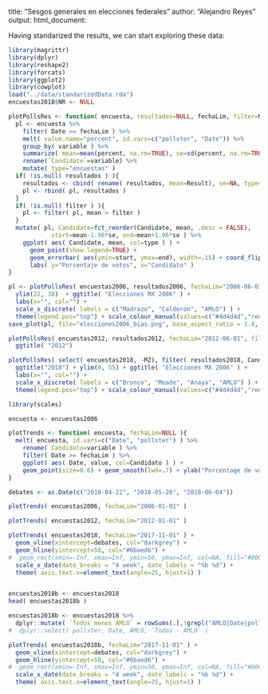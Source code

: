title: "Sesgos generales en elecciones federales"
author: "Alejandro Reyes"
output:
  html_document:

Having standarized the results, we can start exploring these data:

```r
library(magrittr)
library(dplyr)
library(reshape2)
library(forcats)
library(ggplot2)
library(cowplot)
load("../data/standarizedData.rda")
encuestas2018$NR <- NULL

plotPollsRes <- function( encuesta, resultados=NULL, fechaLim, filter=NULL ){
  pl <- encuesta %>% 
    filter( Date >= fechaLim ) %>%
    melt( value.name="percent", id.vars=c("pollster", "Date")) %>% 
    group_by( variable ) %>%
    summarize( mean=mean(percent, na.rm=TRUE), se=sd(percent, na.rm=TRUE)/sqrt(n()) ) %>%
    rename(`Candidate`=variable) %>% 
    mutate( type="encuestas" )
  if( !is.null( resultados ) ){
    resultados <- cbind( rename( resultados, mean=Result), se=NA, type="resultado")
    pl <- rbind( pl, resultados )
  }
  if( !is.null( filter ) ){
    pl <- filter( pl, mean > filter )
  }
  mutate( pl, Candidate=fct_reorder(Candidate, mean, .desc = FALSE), 
            start=mean-1.96*se, end=mean+1.96*se ) %>%
    ggplot( aes( Candidate, mean, col=type ) ) +
      geom_point(show.legend=TRUE) +
      geom_errorbar( aes(ymin=start, ymax=end), width=.15) + coord_flip() +
      labs( y="Porcentaje de votos", x="Candidato" )
}

pl <- plotPollsRes( encuestas2006, resultados2006, fechaLim="2006-06-01", filter=10) +
  ylim(22, 38)  + ggtitle( "Elecciones MX 2006" ) + 
  labs(x="", col="") + 
  scale_x_discrete( labels = c("Madrazo", "Calderón", "AMLO") ) +
  theme(legend.pos="top") + scale_colour_manual(values=c("#4d4d4d","red"))
save_plot(pl, file="elecciones2006_bias.png", base_aspect_ratio = 1.4, base_height=2.8)

plotPollsRes( encuestas2012, resultados2012, fechaLim="2012-06-01", filter=10 ) +
  ggtitle( "2012") 

plotPollsRes( select( encuestas2018, -MZ), filter( resultados2018, Candidate != "MZ" ), fechaLim="2018-06-01") + 
  ggtitle("2018") + ylim(0, 55) + ggtitle( "Elecciones MX 2006" ) + 
  labs(x="", col="") + 
  scale_x_discrete( labels = c("Bronco", "Meade", "Anaya", "AMLO") ) +
  theme(legend.pos="top") + scale_colour_manual(values=c("#4d4d4d","red"))

```



```r

library(scales)

encuesta <- encuestas2006

plotTrends <- function( encuesta, fechaLim=NULL ){
  melt( encuesta, id.vars=c("Date", "pollster") ) %>%
    rename( Candidato=variable ) %>%
    filter( Date >= fechaLim ) %>%
    ggplot( aes( Date, value, col=Candidato ) ) +
    geom_point(size=0.6) + geom_smooth(lwd=.7) + ylab("Porcentage de votos")
}

debates <- as.Date(c("2018-04-22", "2018-05-20", "2018-06-04"))

plotTrends( encuestas2006, fechaLim="2006-01-01" )

plotTrends( encuestas2012, fechaLim="2012-01-01" )

plotTrends( encuestas2018, fechaLim="2017-11-01" ) +
  geom_vline(xintercept=debates, col="darkgrey") + 
  geom_hline(yintercept=50, col="#6baed6") + 
#  geom_rect(xmin=-Inf, xmax=Inf, ymin=50, ymax=Inf, col=NA, fill="#00000010", alpha=0.1) +
  scale_x_date(date_breaks = "4 week", date_labels = "%b %d") + 
  theme( axis.text.x=element_text(angle=25, hjust=1) ) 


encuestas2018b <- encuestas2018
head( encuestas2018b )

encuestas2018b <- encuestas2018 %>%
  dplyr::mutate( `Todos menos AMLO` = rowSums(.[,!grepl("AMLO|Date|pollster", colnames(.))], na.rm=TRUE)) #%>%
#  dplyr::select( pollster, Date, AMLO, `Todos - AMLO` )

plotTrends( encuestas2018b, fechaLim="2017-11-01" ) +
  geom_vline(xintercept=debates, col="darkgrey") + 
  geom_hline(yintercept=50, col="#6baed6") + 
#  geom_rect(xmin=-Inf, xmax=Inf, ymin=50, ymax=Inf, col=NA, fill="#00000010", alpha=0.1) +
  scale_x_date(date_breaks = "4 week", date_labels = "%b %d") + 
  theme( axis.text.x=element_text(angle=25, hjust=1) ) 


```